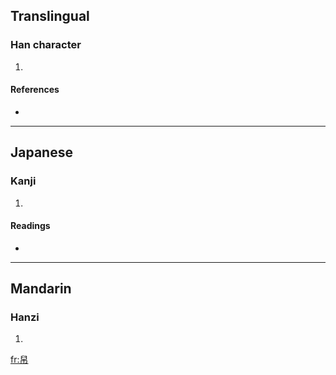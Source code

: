 ==Translingual==

===Han character===
{{Han char|rn=50|rad=巾|as=06|sn=9|four=7722<sub>7</sub>|canj=竹X中月 (HXLB)}}

# {{defn|Han|sort=巾06}}

====References====
* {{Han ref|kx=0331.030|dkj=08878|dj=0636.180|hdz=10739.230|uh=5E20|ud=24096|bh=CEB3|bd=52915}}

----

==Japanese==

===Kanji===
{{ja-kanji|grade=|rs=巾06}}

# {{defn|Japanese}}

====Readings====
* {{ja-readings|on=[[げい]] (gei)|kun=[[のり]] (nori)}}

----

==Mandarin==

===Hanzi===
{{cmn-hanzi|pin=[[yì]] ([[yi4]])|wg=i<sup>4</sup>}}

# {{defn|Mandarin}}

[[fr:帠]]